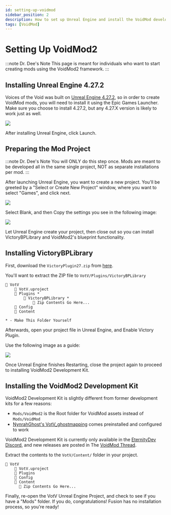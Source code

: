 ```yaml
---
id: setting-up-voidmod
sidebar_position: 2
description: How to set up Unreal Engine and install the VoidMod development kit
tags: [VoidMod]
---
```


# Setting Up VoidMod2
:::note Dr. Dee's Note
This page is meant for individuals who want to start creating mods using the VoidMod2 framework.
:::

## Installing Unreal Engine 4.27.2
Voices of the Void was built on [Unreal Engine 4.27.2](https://www.unrealengine.com/en-US/download), so in order to create VoidMod mods, you will need to install it using the Epic Games Launcher. Make sure you choose to install 4.27.2, but any 4.27.X version is likely to work just as well.

![](img/unrealengine-install.png)

After installing Unreal Engine, click Launch.

## Preparing the Mod Project
:::note Dr. Dee's Note
You will ONLY do this step once. Mods are meant to be developed all in the same single project, NOT as separate installations per mod.
:::

After launching Unreal Engine, you want to create a new project. You'll be greeted by a "Select or Create New Project" window, where you want to select "Games", and click next.

![](img/unrealengine-newproject.png)

Select Blank, and then Copy the settings you see in the following image:

![](img/unrealengine-projectsetup.png)

Let Unreal Engine create your project, then close out so you can install VictoryBPLibrary and VoidMod2's blueprint functionality.

## Installing VictoryBPLibrary
First, download the `VictoryPlugin27.zip` from [here](https://www.mediafire.com/file/1snjjuxuoqs6b4g/VictoryPlugin27.zip/file).

You'll want to extract the ZIP file to `VotV/Plugins/VictoryBPLibrary`

```
📁 VotV
    📄 VotV.uproject
    📁 Plugins *
        📁 VictoryBPLibrary *
            📄 Zip Contents Go Here...
    📁 Config
    📁 Content

* - Make This Folder Yourself
```

Afterwards, open your project file in Unreal Engine, and Enable Victory Plugin.

Use the following image as a guide:

![](img/victorybp-enable.png)

Once Unreal Engine finishes Restarting, close the project again to proceed to installing VoidMod2 Development Kit.

## Installing the VoidMod2 Development Kit
VoidMod2 Development Kit is slightly different from former development kits for a few reasons:

- `Mods/VoidMod2` is the Root folder for VoidMod assets instead of `Mods/VoidMod`
- [NynrahGhost's VotV_ghostmapping](https://github.com/NynrahGhost/VotV_ghostmapping/releases) comes preinstalled and configured to work

VoidMod2 Development Kit is currently only available in the [EternityDev Discord](https://discord.gg/invite/eternitydevgames), and new releases are posted in The [VoidMod Thread](https://discord.com/channels/512287844258021376/1135662233460949002).

Extract the contents to the `VotV/Content/` folder in your project.

```
📁 VotV
    📄 VotV.uproject
    📁 Plugins
    📁 Config
    📁 Content
      📄 Zip Contents Go Here...
```

Finally, re-open the VotV Unreal Engine Project, and check to see if you have a "Mods" folder. If you do, congratulations! Fusion has no installation process, so you're ready!

